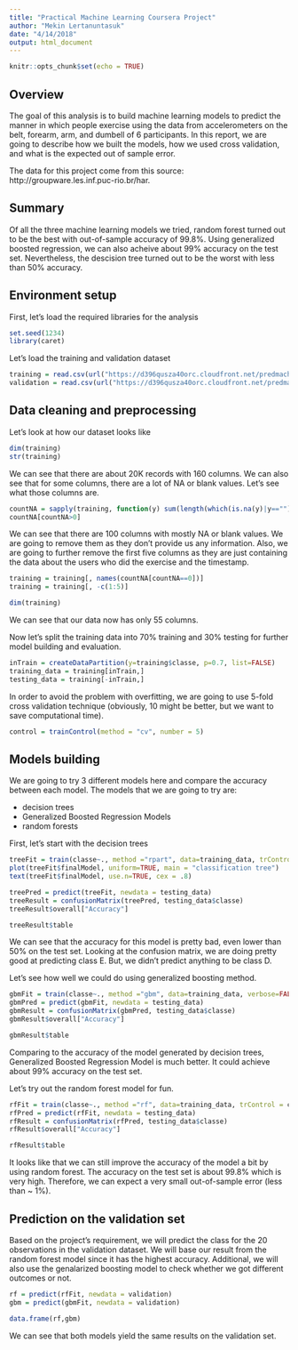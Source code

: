 ```yaml
---
title: "Practical Machine Learning Coursera Project"
author: "Mekin Lertanuntasuk"
date: "4/14/2018"
output: html_document
---
```


```r
knitr::opts_chunk$set(echo = TRUE)
```

## Overview

The goal of this analysis is to build machine learning models to predict the manner in which people exercise using the data from accelerometers on the belt, forearm, arm, and dumbell of 6 participants. In this report, we are going to describe how we built the models, how we used cross validation, and what is the expected out of sample error.

The data for this project come from this source: http://groupware.les.inf.puc-rio.br/har.

## Summary

Of all the three machine learning models we tried, random forest turned out to be the best with out-of-sample accuracy of 99.8%. Using generalized boosted regression, we can also acheive about 99% accuracy on the test set. Nevertheless, the descision tree turned out to be the worst with less than 50% accuracy.

## Environment setup

First, let's load the required libraries for the analysis

```r
set.seed(1234)
library(caret)
```

Let's load the training and validation dataset

```r
training = read.csv(url("https://d396qusza40orc.cloudfront.net/predmachlearn/pml-training.csv"), header=T)
validation = read.csv(url("https://d396qusza40orc.cloudfront.net/predmachlearn/pml-testing.csv"), header=T)
```

## Data cleaning and preprocessing

Let's look at how our dataset looks like

```r
dim(training)
str(training)
```

We can see that there are about 20K records with 160 columns. We can also see that for some columns, there are a lot of NA or blank values. Let's see what those columns are.

```r
countNA = sapply(training, function(y) sum(length(which(is.na(y)|y==""))))
countNA[countNA>0]
```

We can see that there are 100 columns with mostly NA or blank values. We are going to remove them as they don't provide us any information. Also, we are going to further remove the first five columns as they are just containing the data about the users who did the exercise and the timestamp.

```r
training = training[, names(countNA[countNA==0])]
training = training[, -c(1:5)]
```

```r
dim(training)
```

We can see that our data now has only 55 columns.

Now let's split the training data into 70% training and 30% testing for further model building and evaluation.

```r
inTrain = createDataPartition(y=training$classe, p=0.7, list=FALSE)
training_data = training[inTrain,]
testing_data = training[-inTrain,]
```

In order to avoid the problem with overfitting, we are going to use 5-fold cross validation technique (obviously, 10 might be better, but we want to save computational time).

```r
control = trainControl(method = "cv", number = 5)
```

## Models building

We are going to try 3 different models here and compare the accuracy between each model. The models that we are going to try are:

+ decision trees
+ Generalized Boosted Regression Models
+ random forests

First, let's start with the decision trees

```r
treeFit = train(classe~., method ="rpart", data=training_data, trControl = control)
plot(treeFit$finalModel, uniform=TRUE, main = "classification tree")
text(treeFit$finalModel, use.n=TRUE, cex = .8)
```

```r
treePred = predict(treeFit, newdata = testing_data)
treeResult = confusionMatrix(treePred, testing_data$classe)
treeResult$overall["Accuracy"]
```

```r
treeResult$table
```

We can see that the accuracy for this model is pretty bad, even lower than 50% on the test set. Looking at the confusion matrix, we are doing pretty good at predicting class E. But, we didn't predict anything to be class D.

Let's see how well we could do using generalized boosting method.

```r
gbmFit = train(classe~., method ="gbm", data=training_data, verbose=FALSE, trControl = control)
gbmPred = predict(gbmFit, newdata = testing_data)
gbmResult = confusionMatrix(gbmPred, testing_data$classe)
gbmResult$overall["Accuracy"]
```
```r
gbmResult$table
```

Comparing to the accuracy of the model generated by decision trees, Generalized Boosted Regression Model is much better. It could achieve about 99% accuracy on the test set. 

Let's try out the random forest model for fun.

```r
rfFit = train(classe~., method ="rf", data=training_data, trControl = control)
rfPred = predict(rfFit, newdata = testing_data)
rfResult = confusionMatrix(rfPred, testing_data$classe)
rfResult$overall["Accuracy"]
```
```r
rfResult$table
```

It looks like that we can still improve the accuracy of the model a bit by using random forest. The accuracy on the test set is about 99.8% which is very high. Therefore, we can expect a very small out-of-sample error (less than ~ 1%).

## Prediction on the validation set

Based on the project's requirement, we will predict the class for the 20 observations in the validation dataset. We will base our result from the random forest model since it has the highest accuracy. Additional, we will also use the genalarized boosting model to check whether we got different outcomes or not.


```r
rf = predict(rfFit, newdata = validation)
gbm = predict(gbmFit, newdata = validation)
```

```r
data.frame(rf,gbm)
```

We can see that both models yield the same results on the validation set.
